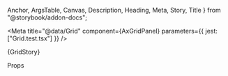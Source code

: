   Anchor,
  ArgsTable,
  Canvas,
  Description,
  Heading,
  Meta,
  Story,
  Title
} from "@storybook/addon-docs";

<Meta title="@data/Grid" component={AxGridPanel} parameters={{ jest: ["Grid.test.tsx"] }} />

<Anchor storyId="data-grid--grid">
  <Title>Grid</Title>
</Anchor>

<Description of={AxGridPanel} />

<Canvas>
  <Story name="Grid" parameters={{ layout: "none" }} height="30rem">
    {GridStory}
  </Story>
</Canvas>

<Heading>Props</Heading>

<ArgsTable of={AxGridPanel} sort="requiredFirst" />
